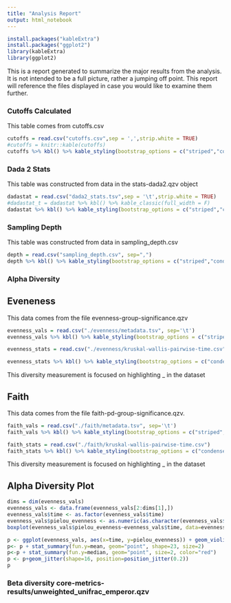 ```yaml
---
title: "Analysis Report"
output: html_notebook
---
```

```r
install.packages("kableExtra")
install.packages("ggplot2")
library(kableExtra)
library(ggplot2)
```
This is a report generated to summarize the major results from the analysis. It is not intended to be a full picture, rather a jumping off point. This report will reference the files displayed in case you would like to examine them further.

### Cutoffs Calculated 
This table comes from cutoffs.csv
```r
cutoffs = read.csv("cutoffs.csv",sep = ',',strip.white = TRUE)
#cutoffs = knitr::kable(cutoffs)
cutoffs %>% kbl() %>% kable_styling(bootstrap_options = c("striped","condensed","responsive"))
```

### Dada 2 Stats
This table was constructed from data in the stats-dada2.qzv object
```r
dadastat = read.csv("dada2_stats.tsv",sep = '\t',strip.white = TRUE)
#dadastat_t = dadastat %>% kbl() %>% kable_classic(full_width = F)
dadastat %>% kbl() %>% kable_styling(bootstrap_options = c("striped","condensed","responsive")) 
```

### Sampling Depth
This table was constructed from data in sampling_depth.csv
```r
depth = read.csv("sampling_depth.csv", sep=",")
depth %>% kbl() %>% kable_styling(bootstrap_options = c("striped","condensed","responsive"))
```

### Alpha Diversity

## Eveneness
This data comes from the file evenness-group-significance.qzv
```r
evenness_vals = read.csv("./evenness/metadata.tsv", sep='\t')
evenness_vals %>% kbl() %>% kable_styling(bootstrap_options = c("striped","condensed","responsive"))
```

```r
evenness_stats = read.csv("./evenness/kruskal-wallis-pairwise-time.csv")

evenness_stats %>% kbl() %>% kable_styling(bootstrap_options = c("condensed","responsive"))
```
This diversity measurement is focused on highlighting _ in the dataset

## Faith
This data comes from the file faith-pd-group-significance.qzv.
```r
faith_vals = read.csv("./faith/metadata.tsv", sep='\t')
faith_vals %>% kbl() %>% kable_styling(bootstrap_options = c("striped","condensed","responsive"))
```
```r
faith_stats = read.csv("./faith/kruskal-wallis-pairwise-time.csv")
faith_stats %>% kbl() %>% kable_styling(bootstrap_options = c("condensed","responsive"))
```
This diversity measurement is focused on highlighting _ in the dataset

## Alpha Diversity Plot 

```r
dims = dim(evenness_vals)
evenness_vals <- data.frame(evenness_vals[2:dims[1],])
evenness_vals$time <- as.factor(evenness_vals$time)
evenness_vals$pielou_evenness <- as.numeric(as.character(evenness_vals$pielou_evenness))
boxplot(evenness_vals$pielou_evenness~evenness_vals$time, data=evenness_vals)

p <- ggplot(evenness_vals, aes(x=time, y=pielou_evenness)) + geom_violin()+ geom_boxplot(width=0.1)
p<- p + stat_summary(fun.y=mean, geom="point", shape=23, size=2)
p<-p + stat_summary(fun.y=median, geom="point", size=2, color="red")
p <- p+geom_jitter(shape=16, position=position_jitter(0.2))
p
```

### Beta diversity core-metrics-results/unweighted_unifrac_emperor.qzv 
```r


```
